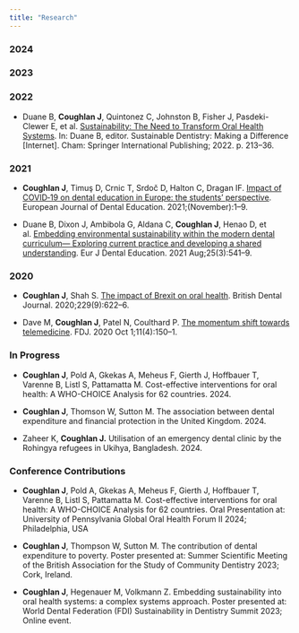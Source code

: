 ```yaml
---
title: "Research"
---
```


### 2024

### 2023

### 2022

-   Duane B, **Coughlan J**, Quintonez C, Johnston B, Fisher J, Pasdeki-Clewer E, et al. [Sustainability: The Need to Transform Oral Health Systems](https://link.springer.com/chapter/10.1007/978-3-031-07999-3_12). In: Duane B, editor. Sustainable Dentistry: Making a Difference \[Internet\]. Cham: Springer International Publishing; 2022. p. 213–36.

### 2021

-   **Coughlan J**, Timuş D, Crnic T, Srdoč D, Halton C, Dragan IF. [Impact of COVID‐19 on dental education in Europe: the students’ perspective](https://onlinelibrary.wiley.com/doi/10.1111/eje.12736). European Journal of Dental Education. 2021;(November):1–9.

-   Duane B, Dixon J, Ambibola G, Aldana C, **Coughlan J**, Henao D, et al. [Embedding environmental sustainability within the modern dental curriculum— Exploring current practice and developing a shared understanding](https://onlinelibrary.wiley.com/doi/10.1111/eje.12631). Eur J Dental Education. 2021 Aug;25(3):541–9.

### 2020

-   **Coughlan J**, Shah S. [The impact of Brexit on oral health](https://www.ncbi.nlm.nih.gov/pmc/articles/PMC7662723/). British Dental Journal. 2020;229(9):622–6.

-   Dave M, **Coughlan J**, Patel N, Coulthard P. [The momentum shift towards telemedicine](https://publishing.rcseng.ac.uk/doi/abs/10.1308/rcsfdj.2020.109?download=true&journalCode=fdj). FDJ. 2020 Oct 1;11(4):150–1.

### In Progress

-   **Coughlan J**, Pold A, Gkekas A, Meheus F, Gierth J, Hoffbauer T, Varenne B, Listl S, Pattamatta M. Cost-effective interventions for oral health: A WHO-CHOICE Analysis for 62 countries. 2024.

-   **Coughlan J**, Thomson W, Sutton M. The association between dental expenditure and financial protection in the United Kingdom. 2024.

-   Zaheer K, **Coughlan J.** Utilisation of an emergency dental clinic by the Rohingya refugees in Ukihya, Bangladesh. 2024.

### Conference Contributions

-   **Coughlan J**, Pold A, Gkekas A, Meheus F, Gierth J, Hoffbauer T, Varenne B, Listl S, Pattamatta M. Cost-effective interventions for oral health: A WHO-CHOICE Analysis for 62 countries. Oral Presentation at: University of Pennsylvania Global Oral Health Forum II 2024; Philadelphia, USA

-   **Coughlan J**, Thompson W, Sutton M. The contribution of dental expenditure to poverty. Poster presented at: Summer Scientific Meeting of the British Association for the Study of Community Dentistry 2023; Cork, Ireland.

-   **Coughlan J**, Hegenauer M, Volkmann Z. Embedding sustainability into oral health systems: a complex systems approach. Poster presented at: World Dental Federation (FDI) Sustainability in Dentistry Summit 2023; Online event.
